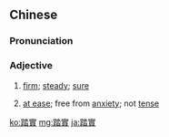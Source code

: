 {{also|踏实}}
==Chinese==
{{zh-forms|s=踏实}}

===Pronunciation===
{{zh-pron
|m=tāshí,tl=y
|c=daap6 sat6
|cat=a
}}

===Adjective===
{{zh-adj}}

# [[firm]]; [[steady]]; [[sure]]
# {{lb|zh|of one's mind}} [[at ease]]; free from [[anxiety]]; not [[tense]]

[[ko:踏實]]
[[mg:踏實]]
[[ja:踏實]]